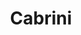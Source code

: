 ---
title: Cabrini
description: In the 19th Century, after arriving to America and witnessing the impoverished conditions her fellow immigrants live under, an Italian nun and her sisters are met with outward hostility when they try to help the poor.
 childhood friend in a match that could give new life to their waning careers.
rating: PG
genre:
  - Biography
  - Drama
length: 2h 22m
cast:
  - John Lithgow
  - David Morse
  - Cristiana Dell’Anna
showtimes:
  - May 20th
  - May 22nd
poster: ./images/cabrini.jpg
trailer: https://www.youtube.com/watch?v=uuFkt3w-7kI
socialImage: ./images/cabrini.jpg
reelAlternative: true
---